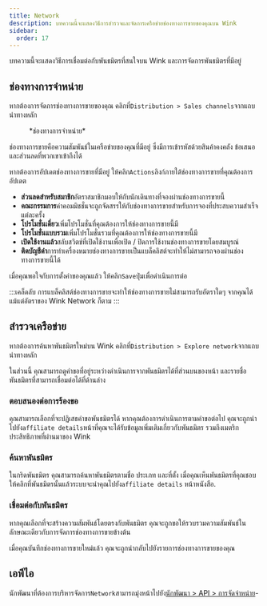 ```yaml
---
title: Network
description: บทความนี้จะแสดงวิธีการสำรวจและจัดการเครือข่ายช่องทางการขายของคุณบน Wink
sidebar:
  order: 17
---
```


บทความนี้จะแสดงวิธีการเชื่อมต่อกับพันธมิตรที่สนใจบน Wink และการจัดการพันธมิตรที่มีอยู่

## ช่องทางการจำหน่าย

หากต้องการจัดการช่องทางการขายของคุณ คลิกที่`Distribution > Sales channels`จากแถบนำทางหลัก

<figure>
  <CloudinaryImage width="350" height="402" resize="scale" quality="best" alt="ช่องทางการจำหน่าย" src="academy/sales-channel" errorImage="noimage_opaque_nyrtl0.png" />

  <figcaption>*ช่องทางการจำหน่าย*</figcaption>
</figure>


ช่องทางการขายคือความสัมพันธ์ในเครือข่ายของคุณที่มีอยู่ ซึ่งมีการเข้ารหัสด้วยสินค้าคงคลัง ข้อเสนอ และส่วนลดที่พวกเขาเข้าถึงได้

หากต้องการอัปเดตช่องทางการขายที่มีอยู่ ให้คลิก`Actions`ลิงก์ภายใต้ช่องทางการขายที่คุณต้องการอัปเดต

* **ส่วนลดสำหรับสมาชิก**อัตราสมาชิกมอบให้กับนักเดินทางที่จองผ่านช่องทางการขายนี้
* **คณะกรรมการ**ค่าคอมมิชชั่นจะถูกจัดสรรให้กับช่องทางการขายสำหรับการจองที่ประสบความสำเร็จแต่ละครั้ง
* **โปรโมชั่นเดี่ยว**เพิ่มโปรโมชั่นที่คุณต้องการให้ช่องทางการขายนี้มี
* **โปรโมชั่นแบบรวม**เพิ่มโปรโมชั่นรวมที่คุณต้องการให้ช่องทางการขายนี้มี
* **เปิดใช้งานแล้ว**สลับสวิตช์ที่เปิดใช้งานเพื่อเปิด / ปิดการใช้งานช่องทางการขายโดยสมบูรณ์
* **ติดบัญชีดำ**การทำเครื่องหมายช่องทางการขายเป็นแบล็คลิสต์จะทำให้ไม่สามารถจองผ่านช่องทางการขายนี้ได้

เมื่อคุณพอใจกับการตั้งค่าของคุณแล้ว ให้คลิก`Save`ปุ่มเพื่อดำเนินการต่อ

:::เคล็ดลับ
การแบล็คลิสต์ช่องทางการขายจะทำให้ช่องทางการขายไม่สามารถรับอัตราใดๆ จากคุณได้ แม้แต่อัตราของ Wink Network ก็ตาม
:::

## สำรวจเครือข่าย

หากต้องการค้นหาพันธมิตรใหม่บน Wink คลิกที่`Distribution > Explore network`จากแถบนำทางหลัก

ในส่วนนี้ คุณสามารถดูคำขอที่อยู่ระหว่างดำเนินการจากพันธมิตรได้ที่ส่วนบนของหน้า และรายชื่อพันธมิตรที่สามารถเชื่อมต่อได้ที่ด้านล่าง

### ตอบสนองต่อการร้องขอ

คุณสามารถเลือกที่จะปฏิเสธคำขอพันธมิตรได้ หากคุณต้องการดำเนินการตามคำขอต่อไป คุณจะถูกนำไปยัง`affiliate details`หน้าที่คุณจะได้รับข้อมูลเพิ่มเติมเกี่ยวกับพันธมิตร รวมถึงเมตริกประสิทธิภาพที่ผ่านมาของ Wink

### ค้นหาพันธมิตร

ในกริดพันธมิตร คุณสามารถค้นหาพันธมิตรตามชื่อ ประเภท และที่ตั้ง เมื่อคุณเห็นพันธมิตรที่คุณชอบ ให้คลิกที่พันธมิตรนั้นแล้วระบบจะนำคุณไปยัง`affiliate details` หน้าหนังสือ.

### เชื่อมต่อกับพันธมิตร

หากคุณเลือกที่จะสร้างความสัมพันธ์โดยตรงกับพันธมิตร คุณจะถูกขอให้รวบรวมความสัมพันธ์ในลักษณะเดียวกับการจัดการช่องทางการขายข้างต้น

เมื่อคุณบันทึกช่องทางการขายใหม่แล้ว คุณจะถูกนำกลับไปยังรายการช่องทางการขายของคุณ

## เอพีไอ

นักพัฒนาที่ต้องการบริหารจัดการ`Network`สามารถมุ่งหน้าไปยัง[นักพัฒนา > API > การจัดจำหน่าย](/developers/apis/#distribution-api)-

